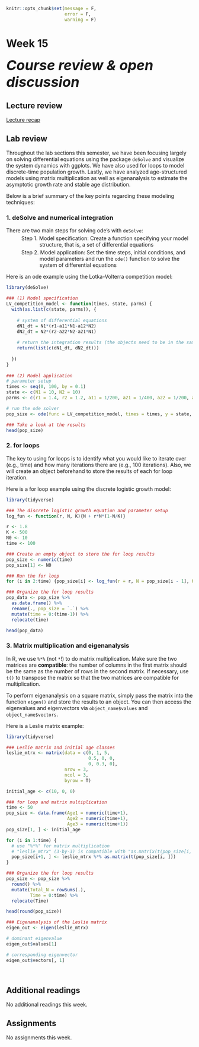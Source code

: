 ```r
knitr::opts_chunk$set(message = F, 
                      error = F, 
                      warning = F)

```

# Week 15 {-} 
<div style = "font-size: 28pt"> **_Course review & open discussion_**</div>

## Lecture review {-}

[Lecture recap](./Lecture handouts/Week15_Final_Recap.pdf){target="_blank"}

## Lab review {-}

Throughout the lab sections this semester, we have been focusing largely on solving differential equations using the package `deSolve` and visualize the system dynamics with ggplots. We have also used for loops to model discrete-time population growth. Lastly, we have analyzed age-structured models using matrix multiplication as well as eigenanalysis to estimate the asymptotic growth rate and stable age distribution.    

Below is a brief summary of the key points regarding these modeling techniques:

### 1. deSolve and numerical integration {-}

There are two main steps for solving ode's with `deSolve`:

<span id = "aaa" style="display: block; margin-top: -10px; margin-left: 90px">Model specification: Create a function specifying your model structure, that is, a set of differential equations</span>

<span id = "bbb" style="display: block; margin-top: -10px; margin-left: 90px">Model application: Set the time steps, initial conditions, and model parameters and run the `ode()` function to solve the system of differential equations</span>

<style>

p span#aaa:before { 
  content: "Step 1. "; 
  display: inline-block;
  margin-left: -3.5em;
  margin-right: 0.3em;
}

p span#bbb:before { 
  content: "Step 2. "; 
  display: inline-block;
  margin-left: -3.5em;
  margin-right: 0.3em;
}

d-article table.lightable-paper {
  margin-bottom: 0px; 
}

</style>

Here is an ode example using the Lotka-Volterra competition model: 

```r
library(deSolve)

### (1) Model specification
LV_competition_model <- function(times, state, parms) {
  with(as.list(c(state, parms)), {
    
    # system of differential equations
    dN1_dt = N1*(r1-a11*N1-a12*N2)  
    dN2_dt = N2*(r2-a22*N2-a21*N1)
    
    # return the integration results (the objects need to be in the same order specified above)
    return(list(c(dN1_dt, dN2_dt)))
    
  })
}
  
### (2) Model application
# parameter setup
times <- seq(0, 100, by = 0.1)
state <- c(N1 = 10, N2 = 10)
parms <- c(r1 = 1.4, r2 = 1.2, a11 = 1/200, a21 = 1/400, a22 = 1/200, a12 = 1/300)

# run the ode solver
pop_size <- ode(func = LV_competition_model, times = times, y = state, parms = parms)

### Take a look at the results
head(pop_size)

```

### 2. for loops {-}

The key to using for loops is to identify what you would like to iterate over (e.g., time) and how many iterations there are (e.g., 100 iterations). Also, we will create an object beforehand to store the results of each for loop iteration.

Here is a for loop example using the discrete logistic growth model:

```r
library(tidyverse)

### The discrete logistic growth equation and parameter setup
log_fun <- function(r, N, K){N + r*N*(1-N/K)}  

r <- 1.8
K <- 500
N0 <- 10
time <- 100

### Create an empty object to store the for loop results
pop_size <- numeric(time)
pop_size[1] <- N0

### Run the for loop 
for (i in 2:time) {pop_size[i] <- log_fun(r = r, N = pop_size[i - 1], K = K)}

### Organize the for loop results
pop_data <- pop_size %>% 
  as.data.frame() %>% 
  rename(., pop_size = `.`) %>%
  mutate(time = 0:(time-1)) %>%
  relocate(time)

head(pop_data)

```

### 3. Matrix multiplication and eigenanalysis {-}

In R, we use `%*%` (not `*`!) to do matrix multiplication. Make sure the two matrices are **compatible**: the number of columns in the first matrix should be the same as the number of rows in the second matrix. If necessary, use `t()` to transpose the matrix so that the two matrices are compatible for multiplication.

To perform eigenanalysis on a square matrix, simply pass the matrix into the function `eigen()` and store the results to an object. You can then access the eigenvalues and eigenvectors via `object_name$values` and `object_name$vectors`.

Here is a Leslie matrix example:

```r
library(tidyverse)

### Leslie matrix and initial age classes
leslie_mtrx <- matrix(data = c(0, 1, 5,
                               0.5, 0, 0,
                               0, 0.3, 0),
                      nrow = 3, 
                      ncol = 3,
                      byrow = T)

initial_age <- c(10, 0, 0)

### for loop and matrix multiplication
time <- 50
pop_size <- data.frame(Age1 = numeric(time+1),
                       Age2 = numeric(time+1),
                       Age3 = numeric(time+1))
pop_size[1, ] <- initial_age

for (i in 1:time) {
  # use "%*%" for matrix multiplication
  # "leslie_mtrx" (3-by-3) is compatible with "as.matrix(t(pop_size[i, ]))" (3-by-1)
  pop_size[i+1, ] <- leslie_mtrx %*% as.matrix(t(pop_size[i, ]))
}

### Organize the for loop results 
pop_size <- pop_size %>% 
  round() %>%
  mutate(Total_N = rowSums(.), 
         Time = 0:time) %>%
  relocate(Time)

head(round(pop_size)) 

### Eigenanalysis of the Leslie matrix
eigen_out <- eigen(leslie_mtrx)

# dominant eigenvalue
eigen_out$values[1] 

# corresponding eigenvector
eigen_out$vectors[, 1]

```

<br>

## Additional readings {-}

No additional readings this week.

## Assignments {-}

No assignments this week.


